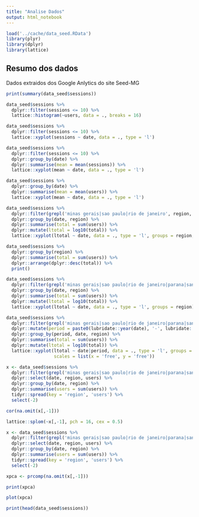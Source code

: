 ```yaml
---
title: "Analise Dados"
output: html_notebook
---
```


```r
load('../cache/data_seed.RData')
library(plyr)
library(dplyr)
library(lattice)
```

## Resumo dos dados

Dados extraidos dos Google Anlytics do site Seed-MG

```r
print(summary(data_seed$sessions))
```


```r
data_seed$sessions %>% 
  dplyr::filter(sessions <= 10) %>% 
  lattice::histogram(~users, data = ., breaks = 16)
```

```r
data_seed$sessions %>% 
  dplyr::filter(sessions <= 10) %>%
  lattice::xyplot(sessions ~ date, data = ., type = 'l')
```
```r
data_seed$sessions %>% 
  dplyr::filter(sessions <= 10) %>%
  dplyr::group_by(date) %>% 
  dplyr::summarise(mean = mean(sessions)) %>% 
  lattice::xyplot(mean ~ date, data = ., type = 'l')
```

```r
data_seed$sessions %>% 
  dplyr::group_by(date) %>% 
  dplyr::summarise(mean = mean(users)) %>% 
  lattice::xyplot(mean ~ date, data = ., type = 'l')
```
```r
data_seed$sessions %>% 
  dplyr::filter(grepl('minas gerais|sao paulo|rio de janeiro', region, TRUE)) %>% 
  dplyr::group_by(date, region) %>% 
  dplyr::summarise(total = sum(users)) %>% 
  dplyr::mutate(ltotal = log10(total)) %>% 
  lattice::xyplot(ltotal ~ date, data = ., type = 'l', groups = region, auto.key = TRUE)
```

```r
data_seed$sessions %>% 
  dplyr::group_by(region) %>% 
  dplyr::summarise(total = sum(users)) %>% 
  dplyr::arrange(dplyr::desc(total)) %>% 
  print()
```
```r
data_seed$sessions %>% 
  dplyr::filter(grepl('minas gerais|sao paulo|rio de janeiro|parana|santa catarina|rio grande do sul', region, TRUE)) %>% 
  dplyr::group_by(date, region) %>% 
  dplyr::summarise(total = sum(users)) %>% 
  dplyr::mutate(ltotal = log10(total)) %>% 
  lattice::xyplot(ltotal ~ date, data = ., type = 'l', groups = region)
```
```r
data_seed$sessions %>% 
  dplyr::filter(grepl('minas gerais|sao paulo|rio de janeiro|parana|santa catarina|rio grande do sul', region, TRUE)) %>% 
  dplyr::mutate(period = paste0(lubridate::year(date), '-', lubridate::month(date))) %>% 
  dplyr::group_by(period, date, region) %>% 
  dplyr::summarise(total = sum(users)) %>% 
  dplyr::mutate(ltotal = log10(total)) %>% 
  lattice::xyplot(ltotal ~ date|period, data = ., type = 'l', groups = region, 
                  scales = list(x = 'free', y = 'free'))
```
```r
x <- data_seed$sessions %>% 
  dplyr::filter(grepl('minas gerais|sao paulo|rio de janeiro|parana|santa catarina|rio grande do sul', region, TRUE)) %>% 
  dplyr::select(date, region, users) %>% 
  dplyr::group_by(date, region) %>% 
  dplyr::summarise(users = sum(users)) %>% 
  tidyr::spread(key = 'region', 'users') %>%
  select(-2)

cor(na.omit(x[,-1]))
```


```r
lattice::splom(~x[,-1], pch = 16, cex = 0.5)
```

```r
x <- data_seed$sessions %>% 
  dplyr::filter(grepl('minas gerais|sao paulo|rio de janeiro|parana|santa catarina|rio grande do sul', region, TRUE)) %>% 
  dplyr::select(date, region, users) %>% 
  dplyr::group_by(date, region) %>% 
  dplyr::summarise(users = sum(users)) %>% 
  tidyr::spread(key = 'region', 'users') %>%
  select(-2)

xpca <- prcomp(na.omit(x[,-1]))

print(xpca)
```

```r
plot(xpca)
```
```r
print(head(data_seed$sessions))
```

